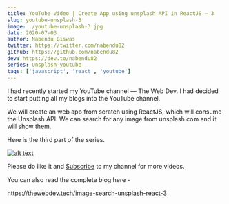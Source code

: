 ```yaml
---
title: YouTube Video | Create App using unsplash API in ReactJS — 3
slug: youtube-unsplash-3
image: ./youtube-unsplash-3.jpg
date: 2020-07-03
author: Nabendu Biswas
twitter: https://twitter.com/nabendu82
github: https://github.com/nabendu82
dev: https://dev.to/nabendu82
series: Unsplash-youtube
tags: ['javascript', 'react', 'youtube']
---
```


I had recently started my YouTube channel — The Web Dev. I had decided to start putting all my blogs into the YouTube channel.

We will create an web app from scratch using ReactJS, which will consume the Unsplash API. We can search for any image from unsplash.com and it will show them.

Here is the third part of the series.

<div className={styles.image__small}>

[![alt text](https://res.cloudinary.com/dxkxvfo2o/image/upload/v1593621831/unsplashAPI_bs3abg.png)](https://youtu.be/Wgdb4QxpfP4 "Unsplash - 3")

</div>

Please do like it and [Subscribe](https://www.youtube.com/channel/UCRf7mazcufqZxd2pR3oQJuQ?sub_confirmation=1) to my channel for more videos.

You can also read the complete blog here -

https://thewebdev.tech/image-search-unsplash-react-3
